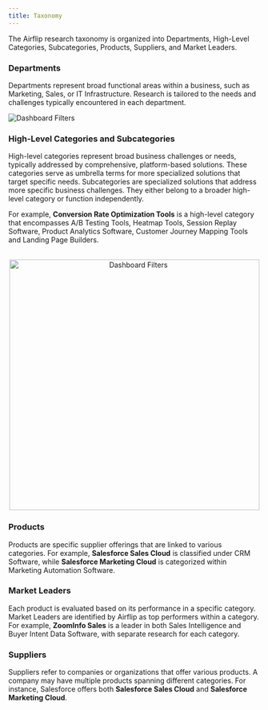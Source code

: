 ```yaml
---
title: Taxonomy
---
```


The Airflip research taxonomy is organized into Departments, High-Level Categories, Subcategories, Products, Suppliers, and Market Leaders.

### Departments

Departments represent broad functional areas within a business, such as Marketing, Sales, or IT Infrastructure. Research is tailored to the needs and challenges typically encountered in each department.

![Dashboard Filters](/images/gifs_images/research-departmnets.png)

### High-Level Categories and Subcategories

High-level categories represent broad business challenges or needs, typically addressed by comprehensive, platform-based solutions. These categories serve as umbrella terms for more specialized solutions that target specific needs. Subcategories are specialized solutions that address more specific business challenges. They either belong to a broader high-level category or function independently.

For example, **Conversion Rate Optimization Tools** is a high-level category that encompasses A/B Testing Tools, Heatmap Tools, Session Replay Software, Product Analytics Software, Customer Journey Mapping Tools and Landing Page Builders.

<br>

<div style="text-align: center;">
  <img src="/images/gifs_images/research_categories_subcategories.png" alt="Dashboard Filters" width="500"/>
</div>

### Products

Products are specific supplier offerings that are linked to various categories. For example, **Salesforce Sales Cloud** is classified under CRM Software, while **Salesforce Marketing Cloud** is categorized within Marketing Automation Software.

### Market Leaders

Each product is evaluated based on its performance in a specific category. Market Leaders are identified by Airflip as top performers within a category. For example, **ZoomInfo Sales** is a leader in both Sales Intelligence and Buyer Intent Data Software, with separate research for each category.

### Suppliers

Suppliers refer to companies or organizations that offer various products. A company may have multiple products spanning different categories. For instance, Salesforce offers both **Salesforce Sales Cloud** and **Salesforce Marketing Cloud**.
